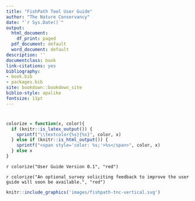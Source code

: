 ```yaml
--- 
title: "FishPath Tool User Guide"
author: "The Nature Conservancy"
date: "`r Sys.Date()`"
output:
  html_document:
    df_print: paged
  pdf_document: default
  word_document: default
description: ''
documentclass: book
link-citations: yes
bibliography:
- book.bib
- packages.bib
site: bookdown::bookdown_site
biblio-style: apalike
fontsize: 11pt
---
```


#   {-}

```r
colorize = function(x, color){
  if (knitr::is_latex_output()) {
    sprintf("\\textcolor{%s}{%s}", color, x)
  } else if (knitr::is_html_output()) {
    sprintf("<span style='color: %s;'>%s</span>", color, x)
  } else x
}
```

`r colorize("User Guide Version 0.1", "red")`

`r colorize("An optional survey soliciting feedback to improve the user guide will soon be available.", "red")`

```r
knitr::include_graphics('images/fishpath-tnc-vertical.svg')
```
